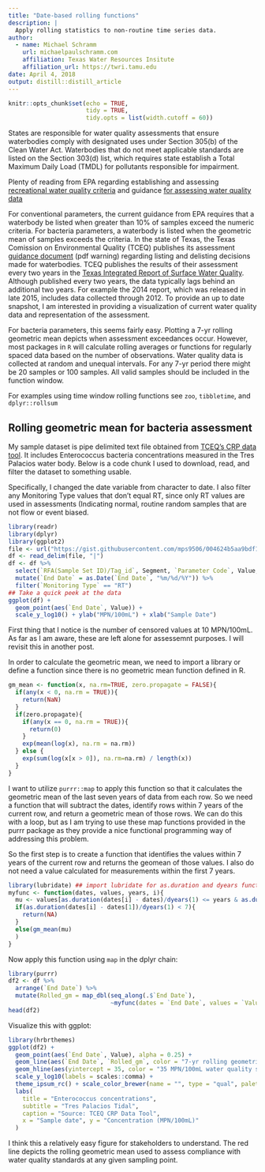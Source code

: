 ```yaml
---
title: "Date-based rolling functions"
description: |
  Apply rolling statistics to non-routine time series data.
author:
  - name: Michael Schramm
    url: michaelpaulschramm.com
    affiliation: Texas Water Resources Insitute
    affiliation_url: https://twri.tamu.edu
date: April 4, 2018
output: distill::distill_article
---
```


```r
knitr::opts_chunk$set(echo = TRUE,
                      tidy = TRUE,
                      tidy.opts = list(width.cutoff = 60))
```

States are responsible for water quality assessments that ensure waterbodies comply with designated uses under Section 305(b) of the Clean Water Act. Waterbodies that do not meet applicable standards are listed on the Section 303(d) list, which requires state establish a Total Maximum Daily Load (TMDL) for pollutants responsible for impairment.

<aside>Plenty of reading from EPA regarding establishing and assessing [recreational water quality criteria](https://www.epa.gov/sites/production/files/2015-10/documents/rwqc2012.pdf) and guidance [for assessing water quality data](https://www.epa.gov/waterdata/consolidated-assessment-and-listing-methodology-calm)</aside> 

For conventional parameters, the current guidance from EPA requires that a waterbody be listed when greater than 10% of samples exceed the numeric criteria. For bacteria parameters, a waterbody is listed when the geometric mean of samples exceeds the criteria. In the state of Texas, the Texas Comission on Environmental Quality (TCEQ) publishes its assessment [guidance document](https://www.tceq.texas.gov/assets/public/waterquality/swqm/assess/14txir/2014_guidance.pdf) (pdf warning) regarding listing and delisting decisions made for waterbodies. TCEQ publishes the results of their assessment every two years in the [Texas Integrated Report of Surface Water Quality](https://www.tceq.texas.gov/waterquality/assessment/14twqi). Although published every two years, the data typically lags behind an additional two years. For example the 2014 report, which was released in late 2015, includes data collected through 2012. To provide an up to date snapshot, I am interested in providing a visualization of current water quality data and representation of the assessment.

For bacteria parameters, this seems fairly easy. Plotting a 7-yr rolling geometric mean depicts when assessment exceedances occur. However, most packages in `R` will calculate rolling averages or functions for regularly spaced data based on the number of observations. Water quality data is collected at random and unequal intervals. For any 7-yr period there might be 20 samples or 100 samples. All valid samples should be included in the function window.

<aside>For examples using time window rolling functions see `zoo`, `tibbletime`, and `dplyr::rollsum`</aside>

## Rolling geometric mean for bacteria assessment

My sample dataset is pipe delimited text file obtained from [TCEQ's CRP data tool](https://www80.tceq.texas.gov/SwqmisWeb/public/crpweb.faces). It includes Enterococcus bacteria concentrations measured in the Tres Palacios water body. Below is a code chunk I used to download, read, and filter the dataset to something usable. 

<aside>Specifically, I changed the date variable from character to date. I also filter any Monitoring Type values that don't equal RT, since only RT values are used in assessments (Indicating normal, routine random samples that are not flow or event biased.</aside>

```r
library(readr)
library(dplyr)
library(ggplot2)
file <- url("https://gist.githubusercontent.com/mps9506/004624b5aa9bdf101c36278835cb38df/raw/46267d403bb450da4f7a0c726bd77d4fff1c5be5/1501_Bacteria.txt")
df <- read_delim(file, "|")
df <- df %>%
  select(`RFA(Sample Set ID)/Tag_id`, Segment, `Parameter Code`, Value, `End Date`, `Monitoring Type`) %>%
  mutate(`End Date` = as.Date(`End Date`, "%m/%d/%Y")) %>%
  filter(`Monitoring Type` == "RT")
## Take a quick peek at the data
ggplot(df) +
  geom_point(aes(`End Date`, Value)) +
  scale_y_log10() + ylab("MPN/100mL") + xlab("Sample Date")
```

First thing that I notice is the number of censored values at 10 MPN/100mL. As far as I am aware, these are left alone for assessemnt purposes. I will revisit this in another post.

In order to calculate the geometric mean, we need to import a library or define a function since there is no geometric mean function defined in R.

```r
gm_mean <- function(x, na.rm=TRUE, zero.propagate = FALSE){
  if(any(x < 0, na.rm = TRUE)){
    return(NaN)
  }
  if(zero.propagate){
    if(any(x == 0, na.rm = TRUE)){
      return(0)
    }
    exp(mean(log(x), na.rm = na.rm))
  } else {
    exp(sum(log(x[x > 0]), na.rm=na.rm) / length(x))
  }
}
```

I want to utilize `purrr::map` to apply this function so that it calculates the geometric mean of the last seven years of data from each row. So we need a function that will subtract the dates, identify rows within 7 years of the current row, and return a geometric mean of those rows. We can do this with a loop, but as I am trying to use these map functions provided in the purrr package as they provide a nice functional programming way of addressing this problem.

So the first step is to create a function that identifies the values within 7 years of the current row and returns the geomean of those values. I also do not need a value calculated for measurements within the first 7 years.

```r
library(lubridate) ## import lubridate for as.duration and dyears functions
myfunc <- function(dates, values, years, i){
  mu <- values[as.duration(dates[i] - dates)/dyears(1) <= years & as.duration(dates[i] - dates)/dyears(1) >= 0]
  if(as.duration(dates[i] - dates[1])/dyears(1) < 7){
    return(NA)
  }
  else(gm_mean(mu)
  )
}
```

Now apply this function using `map` in the dplyr chain:

```r
library(purrr)
df2 <- df %>%
  arrange(`End Date`) %>%
  mutate(Rolled_gm = map_dbl(seq_along(.$`End Date`),
                             ~myfunc(dates = `End Date`, values = `Value`, years = 7, i = .x)))
head(df2)
```

Visualize this with ggplot:

```r
library(hrbrthemes)
ggplot(df2) +
  geom_point(aes(`End Date`, Value), alpha = 0.25) +
  geom_line(aes(`End Date`, `Rolled_gm`, color = "7-yr rolling geometric mean"), size = .75) +
  geom_hline(aes(yintercept = 35, color = "35 MPN/100mL water quality standard"), size = .75) +
  scale_y_log10(labels = scales::comma) +
  theme_ipsum_rc() + scale_color_brewer(name = "", type = "qual", palette = "Set2") +
  labs(
    title = "Enterococcus concentrations",
    subtitle = "Tres Palacios Tidal",
    caption = "Source: TCEQ CRP Data Tool",
    x = "Sample date", y = "Concentration (MPN/100mL)"
  )
```

I think this a relatively easy figure for stakeholders to understand. The red line depicts the rolling geometric mean used to assess compliance with water quality standards at any given sampling point.





